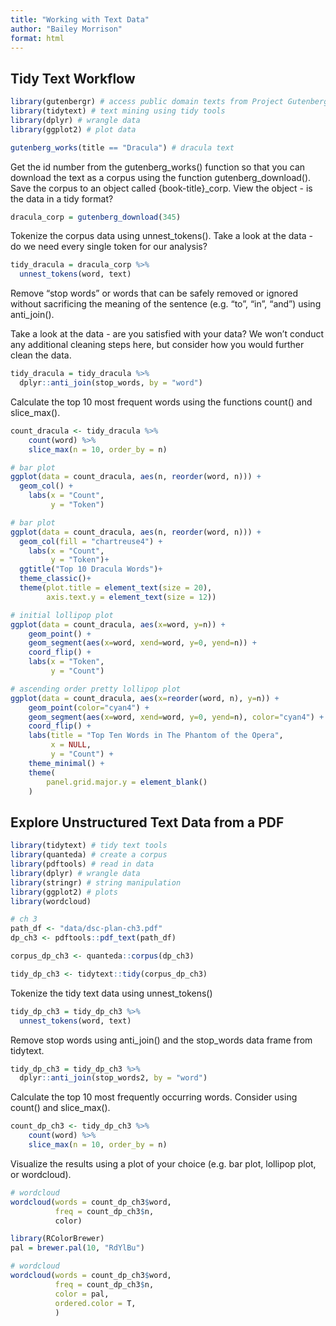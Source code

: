 ```yaml
---
title: "Working with Text Data"
author: "Bailey Morrison"
format: html
---
```


## Tidy Text Workflow
```r
library(gutenbergr) # access public domain texts from Project Gutenberg
library(tidytext) # text mining using tidy tools
library(dplyr) # wrangle data
library(ggplot2) # plot data
```

```r
gutenberg_works(title == "Dracula") # dracula text
```

Get the id number from the gutenberg_works() function so that you can download the text as a corpus using the function gutenberg_download(). Save the corpus to an object called {book-title}_corp. View the object - is the data in a tidy format?
```r
dracula_corp = gutenberg_download(345)
```

Tokenize the corpus data using unnest_tokens(). Take a look at the data - do we need every single token for our analysis?
```r
tidy_dracula = dracula_corp %>%
  unnest_tokens(word, text)
```


Remove “stop words” or words that can be safely removed or ignored without sacrificing the meaning of the sentence (e.g. “to”, “in”, “and”) using anti_join().

Take a look at the data - are you satisfied with your data? We won’t conduct any additional cleaning steps here, but consider how you would further clean the data.
```r
tidy_dracula = tidy_dracula %>%
  dplyr::anti_join(stop_words, by = "word")
```

Calculate the top 10 most frequent words using the functions count() and slice_max().
```r
count_dracula <- tidy_dracula %>%
    count(word) %>% 
    slice_max(n = 10, order_by = n)
```

```r
# bar plot
ggplot(data = count_dracula, aes(n, reorder(word, n))) +
  geom_col() +
    labs(x = "Count",
         y = "Token")
```

```r
# bar plot
ggplot(data = count_dracula, aes(n, reorder(word, n))) +
  geom_col(fill = "chartreuse4") +
    labs(x = "Count",
         y = "Token")+
  ggtitle("Top 10 Dracula Words")+
  theme_classic()+
  theme(plot.title = element_text(size = 20),
        axis.text.y = element_text(size = 12))
```

```r
# initial lollipop plot
ggplot(data = count_dracula, aes(x=word, y=n)) +
    geom_point() +
    geom_segment(aes(x=word, xend=word, y=0, yend=n)) +
    coord_flip() +
    labs(x = "Token",
         y = "Count")

```

```r

# ascending order pretty lollipop plot
ggplot(data = count_dracula, aes(x=reorder(word, n), y=n)) +
    geom_point(color="cyan4") +
    geom_segment(aes(x=word, xend=word, y=0, yend=n), color="cyan4") +
    coord_flip() +
    labs(title = "Top Ten Words in The Phantom of the Opera",
         x = NULL,
         y = "Count") +
    theme_minimal() +
    theme(
        panel.grid.major.y = element_blank()
    )
```

## Explore Unstructured Text Data from a PDF
```r
library(tidytext) # tidy text tools
library(quanteda) # create a corpus
library(pdftools) # read in data
library(dplyr) # wrangle data
library(stringr) # string manipulation
library(ggplot2) # plots
library(wordcloud)
```

```r
# ch 3
path_df <- "data/dsc-plan-ch3.pdf"
dp_ch3 <- pdftools::pdf_text(path_df)
```

```r
corpus_dp_ch3 <- quanteda::corpus(dp_ch3)
```


```r
tidy_dp_ch3 <- tidytext::tidy(corpus_dp_ch3)
```

Tokenize the tidy text data using unnest_tokens()
```r
tidy_dp_ch3 = tidy_dp_ch3 %>%
  unnest_tokens(word, text)
```

Remove stop words using anti_join() and the stop_words data frame from tidytext.
```r
tidy_dp_ch3 = tidy_dp_ch3 %>%
  dplyr::anti_join(stop_words2, by = "word")
```

Calculate the top 10 most frequently occurring words. Consider using count() and slice_max().
```r
count_dp_ch3 <- tidy_dp_ch3 %>%
    count(word) %>% 
    slice_max(n = 10, order_by = n)
```


Visualize the results using a plot of your choice (e.g. bar plot, lollipop plot, or wordcloud).
```r
# wordcloud
wordcloud(words = count_dp_ch3$word,
          freq = count_dp_ch3$n, 
          color)
```

```r
library(RColorBrewer)
pal = brewer.pal(10, "RdYlBu")

# wordcloud
wordcloud(words = count_dp_ch3$word,
          freq = count_dp_ch3$n, 
          color = pal,
          ordered.color = T,
          )
```